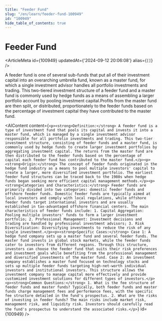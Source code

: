 ```yaml
---
title: "Feeder Fund"
slug: "/en/learn/feeder-fund-100949"
id: "100949"
hide_table_of_contents: true
---
```



# Feeder Fund

<ArticleMeta id={100949} updatedAt={'2024-09-12 20:06:08'} alias={`[]`} />
<div className='border-solid border-b border-t-0 my-4 border-[var(--ifm-color-gray-300)]' />

A feeder fund is one of several sub-funds that put all of their investment capital into an overarching umbrella fund, known as a master fund, for which a single investment advisor handles all portfolio investments and trading. This two-tiered investment structure of a feeder fund and a master fund is commonly used by hedge funds as a means of assembling a larger portfolio account by pooling investment capital.Profits from the master fund are then split, or distributed, proportionately to the feeder funds based on the percentage of investment capital they have contributed to the master fund.

<AIContent content={`<p><strong>Definition:</strong> A feeder fund is a type of investment fund that pools its capital and invests it into a master fund, which is managed by a single investment advisor responsible for all portfolio investments and trading. This two-tier investment structure, consisting of feeder funds and a master fund, is commonly used by hedge funds to create larger investment portfolios by aggregating investment capital. The returns from the master fund are then distributed to the feeder funds based on the percentage of capital each feeder fund has contributed to the master fund.</p><p><strong>Origin:</strong> The concept of feeder funds originated in the hedge fund industry as a means to pool multiple investors' capital to create a larger, more diversified investment portfolio. The earliest feeder fund structures can be traced back to the 1980s when hedge funds began seeking more efficient capital management methods.</p><p><strong>Categories and Characteristics:</strong> Feeder funds are primarily divided into two categories: domestic feeder funds and offshore feeder funds. Domestic feeder funds are typically aimed at local investors and comply with local regulations, while offshore feeder funds target international investors and are usually established in tax-advantaged offshore financial centers. The main characteristics of feeder funds include: 1. Capital Aggregation: Pooling multiple investors' funds to form a larger investment portfolio; 2. Professional Management: Investment decisions and trading are handled by professional investment advisors; 3. Risk Diversification: Diversifying investments to reduce the risk of any single investment.</p><p><strong>Specific Cases:</strong> Case 1: A hedge fund company sets up a master fund and several feeder funds. The master fund invests in global stock markets, while the feeder funds cater to investors from different regions. Through this structure, investors can choose the feeder fund that suits their risk preferences and investment goals while benefiting from the professional management and diversified investments of the master fund. Case 2: An investment company establishes a master fund focused on technology stocks and sets up multiple feeder funds targeting high-net-worth individual investors and institutional investors. This structure allows the investment company to manage capital more effectively and provide customized investment solutions for different types of investors.</p><p><strong>Common Questions:</strong> 1. What is the fee structure of feeder funds and master funds? Typically, both feeder funds and master funds charge management fees and performance fees, with the specific fee structure detailed in the fund's prospectus. 2. What are the risks of investing in feeder funds? The main risks include market risk, management risk, and liquidity risk. Investors should carefully read the fund's prospectus to understand the associated risks.</p>`} id={100949} />
